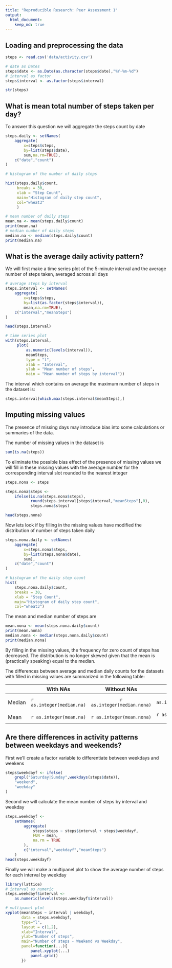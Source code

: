 ```yaml
---
title: "Reproducible Research: Peer Assessment 1"
output: 
  html_document:
    keep_md: true
---
```


## Loading and preprocessing the data

```r
steps <- read.csv('data/activity.csv')

# date as Dates
steps$date <- as.Date(as.character(steps$date),"%Y-%m-%d")
# interval as factor
steps$interval <- as.factor(steps$interval)

str(steps)
```

## What is mean total number of steps taken per day?

To answer this question we will aggregate the steps count by date

```r
steps.daily <- setNames(
    aggregate(
        x=steps$steps,
        by=list(steps$date),
        sum,na.rm=TRUE),
    c("date","count")
)

# histogram of the number of daily steps

hist(steps.daily$count,
     breaks = 30,
     xlab = "Step Count",
     main="Histogram of daily step count",
     col="wheat3"
     )

# mean number of daily steps
mean.na <- mean(steps.daily$count)  
print(mean.na)
# median number of daily steps
median.na <- median(steps.daily$count)  
print(median.na)
```

## What is the average daily activity pattern?

We will first make a time series plot of the 5-minute interval and the average number of steps taken, averaged across all days

```r

# average steps by interval
steps.interval <- setNames(
    aggregate(
        x=steps$steps,
        by=list(as.factor(steps$interval)),
        mean,na.rm=TRUE),
    c("interval","meanSteps")
)

head(steps.interval)

# time series plot
with(steps.interval,
     plot(
         as.numeric(levels(interval)),
         meanSteps,
         type = "l",
         xlab = "Interval",
         ylab = "Mean number of steps",
         main = "Mean number of steps by interval"))
```

The interval which contains on average the maximum number of steps in the dataset is:

```r
steps.interval[which.max(steps.interval$meanSteps),]
```

## Imputing missing values

The presence of missing days may introduce bias into some calculations or summaries of the data.  

The number of missing values in the dataset is
```r
sum(is.na(steps))
```

To eliminate the possible bias effect of the presence of missing values 
we will fill in these missing values with the average number for the corresponding interval slot rounded to the nearest integer

```r
steps.nona <- steps

steps.nona$steps <- 
    ifelse(is.na(steps.nona$steps),
           round(steps.interval[steps$interval,"meanSteps"],0),
           steps.nona$steps)

head(steps.nona)
```

Now lets look if by filling in the missing values have modified the distribution of number of steps taken daily

```r

steps.nona.daily <- setNames(
    aggregate(
        x=steps.nona$steps,
        by=list(steps.nona$date),
        sum),
    c("date","count")
)

# histogram of the daily step count
hist(
    steps.nona.daily$count,
    breaks = 30,
    xlab = "Step Count",
    main="Histogram of daily step count",
    col="wheat3")
```

The mean and median number of steps are

```r
mean.nona <- mean(steps.nona.daily$count)
print(mean.nona)
median.nona <- median(steps.nona.daily$count)
print(median.nona)
```

By filling in the missing values, the frequency for zero count of steps has decreased. The distribution is no longer skewed given that the mean is (practically speaking) equal to the median.

The differences between average and median daily counts for the datasets with 
filled in missing values are summarized in the following table:

||With NAs|Without NAs|Difference|
|-|--------|:---------:|:-------:|
|Median|`r as.integer(median.na)`|`r as.integer(median.nona)`|`r as.integer(median.nona - median.na)`|
|Mean | `r as.integer(mean.na)` |`r as.integer(mean.nona)` | `r as.integer(mean.nona - mean.na)`|


## Are there differences in activity patterns between weekdays and weekends?

First we'll create a factor variable to differentiate between weekdays and weekens

```r
steps$weekdayf <- ifelse(
    grepl("Saturday|Sunday",weekdays(steps$date)),
    "weekend",
    "weekday"
)
```

Second we will calculate the mean number of steps by interval and weekday

```r
steps.weekdayf <-
    setNames(
        aggregate(
            steps$steps ~ steps$interval + steps$weekdayf,
            FUN = mean,
            na.rm = TRUE
        ),
        c("interval","weekdayf","meanSteps")
    )
head(steps.weekdayf)
```
Finally we will make a multipanel plot to show the average 
number of steps for each interval by weekday

```r
library(lattice)
# interval as numeric
steps.weekdayf$interval <- 
    as.numeric(levels(steps.weekdayf$interval))

# multipanel plot
xyplot(meanSteps ~ interval | weekdayf,
       data = steps.weekdayf,
       type="l",
       layout = c(1,2),
       xlab="Interval",
       ylab="Number of steps",
       main="Number of steps - Weekend vs Weekday",
       panel=function(...){
           panel.xyplot(...)
           panel.grid()
       })
```



 

